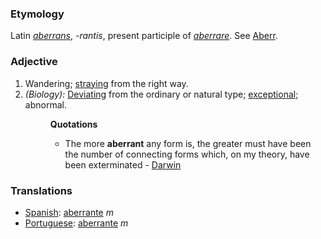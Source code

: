 ===Etymology===
Latin ''[[aberrans]]'', ''-rantis'', present participle of ''[[aberrare]]''. See [[Aberr]].
===Adjective===
#Wandering; [[straying]] from the right way.
#''(Biology):'' [[Deviating]] from the ordinary or natural type; [[exceptional]]; abnormal.
#:'''Quotations'''
#:*The more '''aberrant''' any form is, the greater must have been the number of connecting forms which, on my theory, have been exterminated - [[Darwin]]
=== Translations ===
*[[Spanish]]: [[aberrante]] ''m''
*[[Portuguese]]: [[aberrante]] ''m''